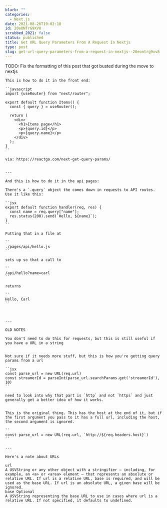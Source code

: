 ```yaml
---
blurb: ""
categories:
  - Next.js
date: 2021-08-26T19:02:18
id: 20eONTrG9XV8
scrubbed_2021: false
status: published
title: Get URL Query Parameters From A Request In Nextjs
type: post
slug: get-url-query-parameters-from-a-request-in-nextjs--20eontrg9xv8
---
```


TODO: Fix the formatting of this post that got busted during the move to nextjs

```
This is how to do it in the front end:

``javascript
import {useRouter} from "next/router";

export default function Items() {
  const { query } = useRouter();

  return (
    <div>
      <h1>Items page</h1>
      <p>{query.id}</p>
      <p>{query.name}</p>
    </div>
  );
}
``

via: https://reactgo.com/next-get-query-params/


---

And this is how to do it in the api pages:

There's a `.query` object the comes down in requests to API routes. Use it like this:

``jsx
export default function handler(req, res) {
  const name = req.query["name"];
  res.status(200).send(`Hello, ${name}`);
}
``

Putting that in a file at 

``
./pages/api/hello.js
``

sets up so that a call to 

``
/api/hello?name=carl
``

returns

``
Hello, Carl
``



---

OLD NOTES

You don't need to do this for requests, but this is still useful if you have a URL in a string


Not sure if it needs more stuff, but this is how you're getting query params from a url

``jsx
const parse_url = new URL(req.url)
const streamerId = parseInt(parse_url.searchParams.get('streamerId'), 10)
``

need to look into why that part is `http` and not `https` and just generally get a better idea of how it works. 


This is the original thing. This has the host at the end of it, but if the first argument you pass to it has a full url, including the host, the second argument is ignored. 

``
const parse_url = new URL(req.url, `http://${req.headers.host}`)
``

--- 

Here's a note about URLs

url
A USVString or any other object with a stringifier — including, for example, an <a> or <area> element — that represents an absolute or relative URL. If url is a relative URL, base is required, and will be used as the base URL. If url is an absolute URL, a given base will be ignored.
base Optional
A USVString representing the base URL to use in cases where url is a relative URL. If not specified, it defaults to undefined.
```
